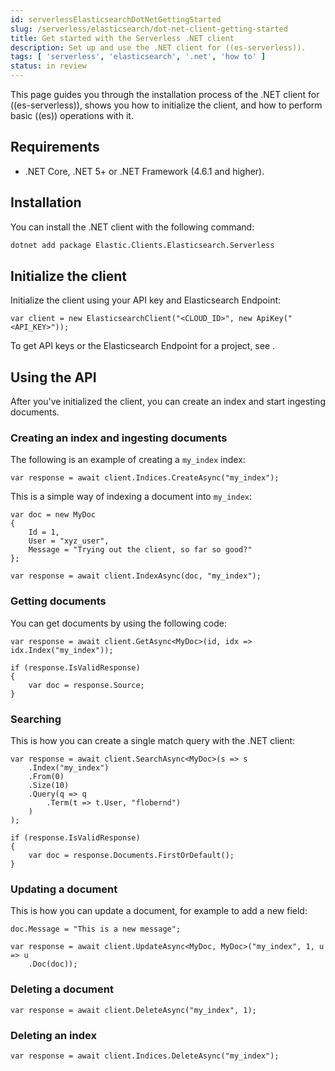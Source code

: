 ```yaml
---
id: serverlessElasticsearchDotNetGettingStarted
slug: /serverless/elasticsearch/dot-net-client-getting-started
title: Get started with the Serverless .NET client
description: Set up and use the .NET client for ((es-serverless)).
tags: [ 'serverless', 'elasticsearch', '.net', 'how to' ]
status: in review
---
```


<DocBadge template="technical preview" />

This page guides you through the installation process of the
.NET client for ((es-serverless)), shows you how to initialize the client, and how to perform basic
((es)) operations with it.


## Requirements

* .NET Core, .NET 5+ or .NET Framework (4.6.1 and higher).


## Installation

You can install the .NET client with the following command:

```bash
dotnet add package Elastic.Clients.Elasticsearch.Serverless
```


## Initialize the client

Initialize the client using your API key and Elasticsearch Endpoint:

```net
var client = new ElasticsearchClient("<CLOUD_ID>", new ApiKey("<API_KEY>"));
```

To get API keys or the Elasticsearch Endpoint for a project, see <DocLink id="serverlessElasticsearchGetStarted" />.


## Using the API

After you've initialized the client, you can create an index and start ingesting
documents.


### Creating an index and ingesting documents

The following is an example of creating a `my_index` index:

```net
var response = await client.Indices.CreateAsync("my_index");
```

This is a simple way of indexing a document into `my_index`:

```net
var doc = new MyDoc
{
    Id = 1,
    User = "xyz_user",
    Message = "Trying out the client, so far so good?"
};

var response = await client.IndexAsync(doc, "my_index");
```


### Getting documents

You can get documents by using the following code:

```net
var response = await client.GetAsync<MyDoc>(id, idx => idx.Index("my_index"));

if (response.IsValidResponse)
{
    var doc = response.Source;
}
```


### Searching

This is how you can create a single match query with the .NET client:

```net
var response = await client.SearchAsync<MyDoc>(s => s
    .Index("my_index")
    .From(0)
    .Size(10)
    .Query(q => q
        .Term(t => t.User, "flobernd")
    )
);

if (response.IsValidResponse)
{
    var doc = response.Documents.FirstOrDefault();
}
```


### Updating a document

This is how you can update a document, for example to add a new field:

```net
doc.Message = "This is a new message";

var response = await client.UpdateAsync<MyDoc, MyDoc>("my_index", 1, u => u
    .Doc(doc));
```

### Deleting a document

```net
var response = await client.DeleteAsync("my_index", 1);
```


### Deleting an index


```net
var response = await client.Indices.DeleteAsync("my_index");
```